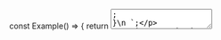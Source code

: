 

const Example() => {
	return <Textarea id="input-id-1" description="This is a description." descriptionId="desc-id" placeholder="Placeholder" />;
}\n
`;

<Section contained={true} style={{ paddingTop: 0 }}>
  <p>Below is the default form of a field, used for most cases.</p>

  <Preview wrapper={true}>
    <Textarea id="input-id-1" description="This is a description." descriptionId="desc-id" placeholder="Placeholder" />
  </Preview>

  <Snippet language="js">
    {sampleCode}
  </Snippet>
</Section>

<Section style={{ paddingTop: 0 }}>
  <Switcher>
    <div label="States" value="states">
      <States />
    </div>

    <div label="Size" value="size">
      <Size />
    </div>

    <div label="Validation" value="validation">
      <Validation />
    </div>
  </Switcher>
</Section>
